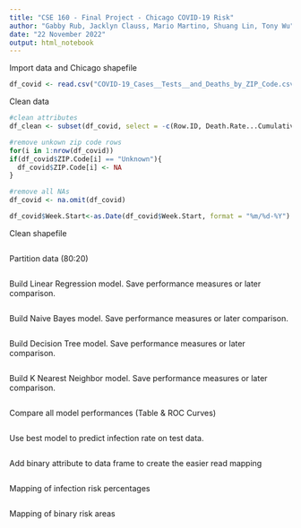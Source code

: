 ```yaml
---
title: "CSE 160 - Final Project - Chicago COVID-19 Risk"
author: "Gabby Rub, Jacklyn Clauss, Mario Martino, Shuang Lin, Tony Wu"
date: "22 November 2022"
output: html_notebook
---
```


Import data and Chicago shapefile
```r

df_covid <- read.csv("COVID-19_Cases__Tests__and_Deaths_by_ZIP_Code.csv")

```

Clean data
```r

#clean attributes
df_clean <- subset(df_covid, select = -c(Row.ID, Death.Rate...Cumulative, Death.Rate...Weekly, Deaths...Cumulative, Deaths...Weekly, Tests...Cumulative, Tests...Weekly, Test.Rate...Cumulative, Test.Rate...Weekly, Percent.Tested.Positive...Cumulative, Percent.Tested.Positive...Weekly))

#remove unkown zip code rows
for(i in 1:nrow(df_covid))
if(df_covid$ZIP.Code[i] == "Unknown"){
  df_covid$ZIP.Code[i] <- NA
}

#remove all NAs
df_covid <- na.omit(df_covid)

df_covid$Week.Start<-as.Date(df_covid$Week.Start, format = "%m/%d-%Y")

```

Clean shapefile
```r


```

Partition data (80:20)
```r


```

Build Linear Regression model. Save performance measures or later comparison.
```r



```

Build Naive Bayes model. Save performance measures or later comparison.
```r


```

Build Decision Tree model. Save performance measures or later comparison.
```r


```

Build K Nearest Neighbor model. Save performance measures or later comparison.
```r


```

Compare all model performances (Table & ROC Curves)
```r


```

Use best model to predict infection rate on test data.
```r


```

Add binary attribute to data frame to create the easier read mapping
```r


```

Mapping of infection risk percentages
```r


```

Mapping of binary risk areas
```r


```
